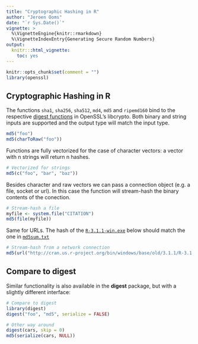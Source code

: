 ```yaml
---
title: "Cryptographic Hashing in R"
author: "Jeroen Ooms"
date: "`r Sys.Date()`"
vignette: >
  %\VignetteEngine{knitr::rmarkdown}
  %\VignetteIndexEntry{Generating Secure Random Numbers}
output:
  knitr:::html_vignette:
    toc: yes
---
```


```r
knitr::opts_chunk$set(comment = "")
library(openssl)
```

## Cryptographic Hashing in R

The functions `sha1`, `sha256`, `sha512`, `md4`, `md5` and `ripemd160` bind to the respective [digest functions](https://www.openssl.org/docs/apps/dgst.html) in OpenSSL's libcrypto. Both binary and string inputs are supported and the output type will match the input type.

```r
md5("foo")
md5(charToRaw("foo"))
```

Functions are fully vectorized for the case of character vectors: a vector with n strings will return n hashes.

```r
# Vectorized for strings
md5(c("foo", "bar", "baz"))
```

Besides character and raw vectors we can pass a connection object (e.g. a file, socket or url). In this case the function will stream-hash the binary contents of the conection.

```r
# Stream-hash a file
myfile <- system.file("CITATION")
md5(file(myfile))
```

Same for URLs. The hash of the [`R-3.1.1-win.exe`](http://cran.us.r-project.org/bin/windows/base/old/3.1.1/R-3.1.1-win.exe) below should match the one in [`md5sum.txt`](http://cran.us.r-project.org/bin/windows/base/old/3.1.1/md5sum.txt) 

```r
# Stream-hash from a network connection
md5(url("http://cran.us.r-project.org/bin/windows/base/old/3.1.1/R-3.1.1-win.exe"))
```

## Compare to digest

Similar functionality is also available in the **digest** package, but with a slightly different interface:

```r
# Compare to digest
library(digest)
digest("foo", "md5", serialize = FALSE)

# Other way around
digest(cars, skip = 0)
md5(serialize(cars, NULL))
```
